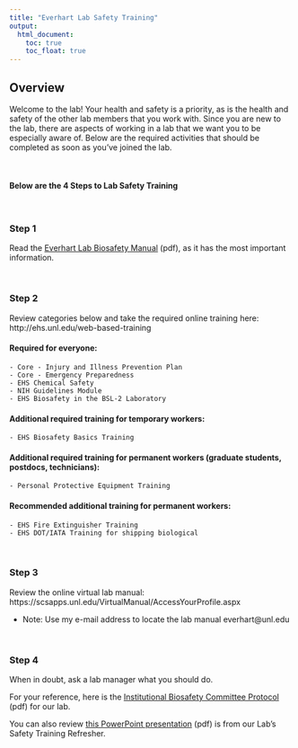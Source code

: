 ```yaml
---
title: "Everhart Lab Safety Training"
output:
  html_document:
    toc: true
    toc_float: true
---
```

## Overview

Welcome to the lab!  Your health and safety is a priority, as is the health and safety of the other lab members that you work with.  Since you are new to the lab, there are aspects of working in a lab that we want you to be especially aware of.  Below are the required activities that should be completed as soon as you’ve joined the lab.

<br>

#### **Below are the 4 Steps to Lab Safety Training**

<br>

### **Step 1** 
Read the <a href="documents/BiosafetyManual.pdf">Everhart Lab Biosafety Manual</a> (pdf), as it has the most important information.

<br>

### **Step 2**
Review categories below and take the required online training here: http://ehs.unl.edu/web-based-training

#### Required for everyone:

    - Core - Injury and Illness Prevention Plan
    - Core - Emergency Preparedness
    - EHS Chemical Safety
    - NIH Guidelines Module
    - EHS Biosafety in the BSL-2 Laboratory

#### Additional required training for temporary workers:

    - EHS Biosafety Basics Training

#### Additional required training for permanent workers (graduate students, postdocs, technicians):

    - Personal Protective Equipment Training

#### Recommended additional training for permanent workers:

    - EHS Fire Extinguisher Training
    - EHS DOT/IATA Training for shipping biological

<br>

### **Step 3**
Review the online virtual lab manual: https://scsapps.unl.edu/VirtualManual/AccessYourProfile.aspx

- Note: Use my e-mail address to locate the lab manual everhart@unl.edu

<br>

### **Step 4**
When in doubt, ask a lab manager what you should do.

For your reference, here is the <a href="documents/IBC_July2015.pdf"> Institutional Biosafety Committee Protocol </a>(pdf) for our lab.

You can also review <a href="documents/SafetyRefersher-BestPractices_Everhart_9-9-2016.pdf"> this PowerPoint presentation</a> (pdf) is from our Lab's Safety Training Refresher.


